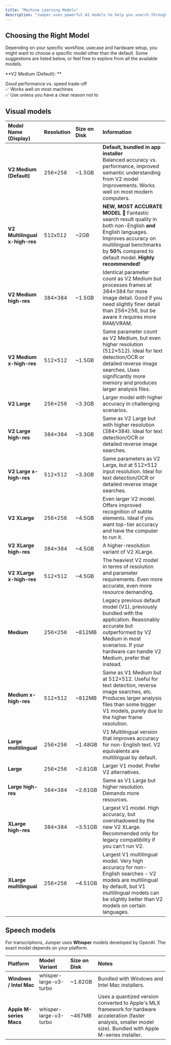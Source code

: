 ```yaml
---
title: "Machine Learning Models"
description: "Jumper uses powerful AI models to help you search through your videos visually. These models understand what's in your footage and let you find moments using natural language."
---
```


## Choosing the Right Model

Depending on your specific workflow, usecase and hardware setup, you might want to choose a specific model other than the default. Some suggestions are listed below, or feel free to explore from all the available models.

<Card title="Balanced for Most Users" icon="sparkles" iconType="solid" horizontal={true}>
  **V2 Medium (Default): **

  Good performance vs. speed trade-off\
  ✅ Works well on most machines\
  ✅ Use unless you have a clear reason not to
</Card>

## Visual models

| **Model Name (Display)**       | **Resolution** | **Size on Disk** | **Information**                                                                                                                                                                                                            |
| :----------------------------- | :------------- | :--------------- | :------------------------------------------------------------------------------------------------------------------------------------------------------------------------------------------------------------------------- |
| **V2 Medium (Default)**        | 256×256        | ~1.5GB           | **Default, bundled in app installer**<br />Balanced accuracy vs. performance, improved semantic understanding from V2 model improvements. Works well on most modern computers.                                             |
| **V2 Multilingual x-high-res** | 512x512        | ~2GB             | **NEW, MOST ACCURATE MODEL** 💪 Fantastic search result quality in both non-English **and** English languages. Improves accuracy on multilingual benchmarks by **50%** compared to default model. **Highly recommended\!** |
| **V2 Medium high-res**         | 384×384        | ~1.5GB           | Identical parameter count as V2 Medium but processes frames at 384×384 for more image detail. Good if you need slightly finer detail than 256×256, but be aware it requires more RAM/VRAM.                                 |
| **V2 Medium x-high-res**       | 512×512        | ~1.5GB           | Same parameter count as V2 Medium, but even higher resolution (512×512). Ideal for text detection/OCR or detailed reverse image searches. Uses significantly more memory and produces larger analysis files.               |
| **V2 Large**                   | 256×256        | ~3.3GB           | Larger model with higher accuracy in challenging scenarios.                                                                                                                                                                |
| **V2 Large high-res**          | 384×384        | ~3.3GB           | Same as V2 Large but with higher resolution (384×384). Ideal for text detection/OCR or detailed reverse image searches.                                                                                                    |
| **V2 Large x-high-res**        | 512×512        | ~3.3GB           | Same parameters as V2 Large, but at 512×512 input resolution. Ideal for text detection/OCR or detailed reverse image searches.                                                                                             |
| **V2 XLarge**                  | 256×256        | ~4.5GB           | Even larger V2 model. Offers improved recognition of subtle elements. Ideal if you want top-tier accuracy and have the computer to run it.                                                                                 |
| **V2 XLarge high-res**         | 384×384        | ~4.5GB           | A higher-resolution variant of V2 XLarge.                                                                                                                                                                                  |
| **V2 XLarge x-high-res**       | 512×512        | ~4.5GB           | The heaviest V2 model in terms of resolution and parameter requirements. Even more accurate, even more resource demanding.                                                                                                 |
| **Medium**                     | 256×256        | ~812MB           | Legacy previous default model (V1), previously bundled with the application. Reasonably accurate but outperformed by V2 Medium in most scenarios. If your hardware can handle V2 Medium, prefer that instead.              |
| **Medium x-high-res**          | 512×512        | ~812MB           | Same as V1 Medium but at 512×512. Useful for text detection, reverse image searches, etc. Produces larger analysis files than some bigger V1 models, purely due to the higher frame resolution.                            |
| **Large multilingual**         | 256×256        | ~1.48GB          | V1 Multilingual version that improves accuracy for non-English text. V2 equivalents are multilingual by default.                                                                                                           |
| **Large**                      | 256×256        | ~2.61GB          | Larger V1 model. Prefer V2 alternatives.                                                                                                                                                                                   |
| **Large high-res**             | 384×384        | ~2.61GB          | Same as V1 Large but higher resolution. Demands more resources.                                                                                                                                                            |
| **XLarge high-res**            | 384×384        | ~3.51GB          | Largest V1 model. High accuracy, but overshadowed by the new V2 XLarge. Recommended only for legacy compatibility if you can't run V2.                                                                                     |
| **XLarge multilingual**        | 256×256        | ~4.51GB          | Largest V1 multilingual model. Very high accuracy for non-English searches - V2 models are multilingual by default, but V1 multilingual models can be slightly better than V2 models on certain languages.                 |

## Speech models

For transcriptions, Jumper uses **Whisper** models developed by OpenAI. The exact model depends on your platform.

| **Platform**            | **Model Variant**      | **Size on Disk** | **Notes**                                                                                                                                                           |
| :---------------------- | :--------------------- | :--------------- | :------------------------------------------------------------------------------------------------------------------------------------------------------------------ |
| **Windows / Intel Mac** | whisper-large-v3-turbo | ~1.62GB          | Bundled with Windows and Intel Mac installers.                                                                                                                      |
| **Apple M-series Macs** | whisper-large-v3-turbo | ~467MB           | Uses a quantized version converted to Apple's MLX framework for hardware acceleration (faster analysis, smaller model size). Bundled with Apple M-series installer. |